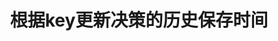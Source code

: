 ---
title: '根据key更新决策的历史保存时间'
openapi: 'PUT /decision-definition/key/{key}/history-time-to-live'
---